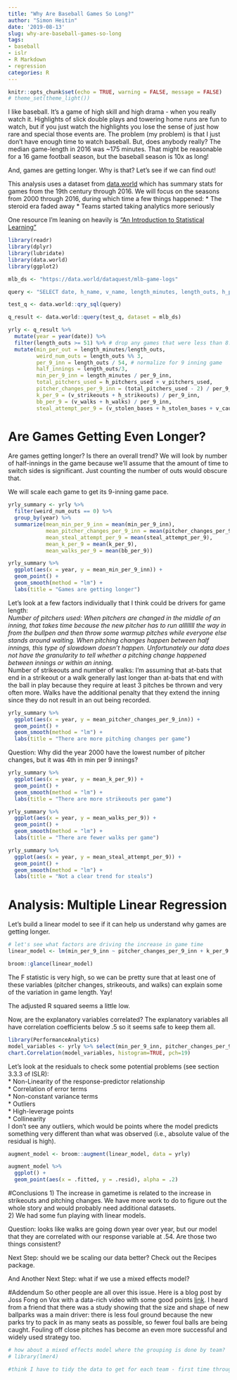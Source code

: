 ```yaml
---
title: "Why Are Baseball Games So Long?"
author: "Simon Heitin"
date: '2019-08-13'
slug: why-are-baseball-games-so-long
tags:
- baseball
- islr
- R Markdown
- regression
categories: R
---
```

```r
knitr::opts_chunk$set(echo = TRUE, warning = FALSE, message = FALSE)
# theme_set(theme_light())
```

I like baseball. It's a game of high skill and high drama - when you really watch it. Highlights of slick double plays and towering home runs are fun to watch, but if you just watch the highlights you lose the sense of just how rare and special those events are. The problem (my problem) is that I just don't have enough time to watch baseball. But, does anybody really? The median game-length in 2016 was ~175 minutes. That might be reasonable for a 16 game football season, but the baseball season is 10x as long! 

And, games are getting longer. Why is that? Let's see if we can find out! 

This analysis uses a dataset from [data.world](https://data.world/dataquest/mlb-game-logs) which has summary stats for games from the 19th century through 2016. We will focus on the seasons from 2000 through 2016, during which time a few things happened:
* The steroid era faded away
* Teams started taking analytics more seriously 

One resource I'm leaning on heavily is ["An Introduction to Statistical Learning"](https://www-bcf.usc.edu/~gareth/ISL/ISLR%20First%20Printing.pdf)

```r
library(readr)
library(dplyr)
library(lubridate)
library(data.world)
library(ggplot2)

mlb_ds <- "https://data.world/dataquest/mlb-game-logs"

query <- "SELECT date, h_name, v_name, length_minutes, length_outs, h_pitchers_used, v_pitchers_used, h_league, v_league, v_walks, h_walks, v_strikeouts, h_strikeouts, v_stolen_bases, h_stolen_bases, v_caught_stealing, h_caught_stealing from game_logs where date > '2000-01-01'"

test_q <- data.world::qry_sql(query)

q_result <- data.world::query(test_q, dataset = mlb_ds) 

yrly <- q_result %>%
  mutate(year = year(date)) %>%
  filter(length_outs >= 51) %>% # drop any games that were less than 8.5 innings
  mutate(min_per_out = length_minutes/length_outs,
         weird_num_outs = length_outs %% 3,
         per_9_inn = length_outs / 54, # normalize for 9 inning game 
         half_innings = length_outs/3,
         min_per_9_inn = length_minutes / per_9_inn,
         total_pitchers_used = h_pitchers_used + v_pitchers_used,
         pitcher_changes_per_9_inn = (total_pitchers_used - 2) / per_9_inn,
         k_per_9 = (v_strikeouts + h_strikeouts) / per_9_inn,
         bb_per_9 = (v_walks + h_walks) / per_9_inn,
         steal_attempt_per_9 = (v_stolen_bases + h_stolen_bases + v_caught_stealing + h_caught_stealing) / per_9_inn) # normalize for number of half innings
```

# Are Games Getting Even Longer?

Are games getting longer? Is there an overall trend? 
We will look by number of half-innings in the game because we'll assume that the amount of time to switch sides is significant. Just counting the number of outs would obscure that.

We will scale each game to get its 9-inning game pace. 

```r
yrly_summary <- yrly %>%
  filter(weird_num_outs == 0) %>%
  group_by(year) %>%
  summarize(mean_min_per_9_inn = mean(min_per_9_inn),
            mean_pitcher_changes_per_9_inn = mean(pitcher_changes_per_9_inn),
            mean_steal_attempt_per_9 = mean(steal_attempt_per_9),
            mean_k_per_9 = mean(k_per_9),
            mean_walks_per_9 = mean(bb_per_9)) 

yrly_summary %>%
  ggplot(aes(x = year, y = mean_min_per_9_inn)) +
  geom_point() +
  geom_smooth(method = "lm") + 
  labs(title = "Games are getting longer")
```

Let's look at a few factors individually that I think could be drivers for game length:  
*Number of pitchers used: When pitchers are changed in the middle of an inning, that takes time because the new pitcher has to run allllllll the way in from the bullpen and then throw some warmup pitches while everyone else stands around waiting. When pitching changes happen between half innings, this type of slowdown doesn't happen. Unfortunately our data does not have the granularity to tell whether a pitching change happened between innings or within an inning.   
*Number of strikeouts and number of walks: I'm assuming that at-bats that end in a strikeout or a walk generally last longer than at-bats that end with the ball in play because they require at least 3 pitches be thrown and very often more. Walks have the additional penalty that they extend the inning since they do not result in an out being recorded.


```r
yrly_summary %>%
  ggplot(aes(x = year, y = mean_pitcher_changes_per_9_inn)) +
  geom_point() +
  geom_smooth(method = "lm") +
  labs(title = "There are more pitching changes per game")
```

Question: 
Why did the year 2000 have the lowest number of pitcher changes, but it was 4th in min per 9 innings?

```r

yrly_summary %>%
  ggplot(aes(x = year, y = mean_k_per_9)) +
  geom_point() +
  geom_smooth(method = "lm") +
  labs(title = "There are more strikeouts per game")
```

```r
yrly_summary %>%
  ggplot(aes(x = year, y = mean_walks_per_9)) +
  geom_point() +
  geom_smooth(method = "lm") +
  labs(title = "There are fewer walks per game")
```

```r
yrly_summary %>%
  ggplot(aes(x = year, y = mean_steal_attempt_per_9)) +
  geom_point() +
  geom_smooth(method = "lm") +
  labs(title = "Not a clear trend for steals")
```

# Analysis: Multiple Linear Regression
Let's build a linear model to see if it can help us understand why games are getting longer.
```r
# let's see what factors are driving the increase in game time
linear_model <- lm(min_per_9_inn ~ pitcher_changes_per_9_inn + k_per_9 + bb_per_9, data = yrly)

broom::glance(linear_model)
```
The F statistic is very high, so we can be pretty sure that at least one of these variables (pitcher changes, strikeouts, and walks) can explain some of the variation in game length. Yay!

The adjusted R squared seems a little low.

Now, are the explanatory variables correlated?
The explanatory variables all have correlation coefficients below .5 so it seems safe to keep them all.
```r
library(PerformanceAnalytics)
model_variables <- yrly %>% select(min_per_9_inn, pitcher_changes_per_9_inn, k_per_9, bb_per_9)
chart.Correlation(model_variables, histogram=TRUE, pch=19)
```

Let's look at the residuals to check some potential problems (see section 3.3.3 of ISLR):  
* Non-Linearity of the response-predictor relationship  
* Correlation of error terms  
* Non-constant variance terms  
* Outliers  
* High-leverage points  
* Collinearity  
I don't see any outliers, which would be points where the model predicts something very different than what was observed (i.e., absolute value of the residual is high).

```r
augment_model <- broom::augment(linear_model, data = yrly)

augment_model %>%
  ggplot() +
  geom_point(aes(x = .fitted, y = .resid), alpha = .2)

```

#Conclusions
1) The increase in gametime is related to the increase in strikeouts and pitching changes. We have more work to do to figure out the whole story and would probably need additional datasets.  
2) We had some fun playing with linear models.  

Question:
looks like walks are going down year over year, but our model that they are correlated with our response variable at .54. Are those two things consistent?

Next Step:
should we be scaling our data better? Check out the Recipes package.


And Another Next Step: what if we use a mixed effects model? 

#Addendum
So other people are all over this issue. Here is a blog post by Joss Fong on Vox with a data-rich video with some good points [link](https://www.vox.com/2015/4/1/8321781/baseball-games-long-rules). I heard from a friend that there was a study showing that the size and shape of new ballparks was a main driver: there is less foul ground because the new parks try to pack in as many seats as possible, so fewer foul balls are being caught. Fouling off close pitches has become an even more successful and widely used strategy too. 

```r
# how about a mixed effects model where the grouping is done by team?
# library(lmer4)

#think I have to tidy the data to get for each team - first time through let's have be the team be the one on offense. Later, we might want to look at which team is on defense too.
```

